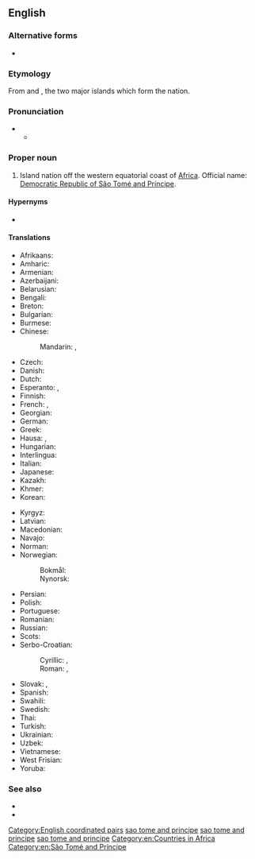 {{also|Sao Tome and Principe}}
==English==
{{wikipedia}}

===Alternative forms===
* {{l|en|Sao Tome and Principe}}

===Etymology===
From {{der|en|pt|São Tomé||lit=Saint Thomas}} and {{der|en|pt|Príncipe||lit=Prince}}, the two major islands which form the nation.

===Pronunciation===
* {{IPA|en|/ˌsaʊ təˈmeɪ ən ˈpɹɪnsɪpeɪ/}}
** {{audio|en|LL-Q1860 (eng)-Vealhurl-São Tomé and Príncipe.wav|Audio (UK)}}

===Proper noun===
{{en-proper noun|head=[[São Tomé]] [[and]] [[Príncipe]]}}

# {{senseid|en|Q1039}}Island nation off the western equatorial coast of [[Africa]]. Official name: [[Democratic Republic of São Tomé and Príncipe]].

====Hypernyms====
* {{l|en|Subsahara}}

====Translations====
{{trans-top|id=Q1039|Democratic Republic of São Tomé and Príncipe}}
* Afrikaans: {{t|af|São Tomé en Príncipe}}
* Amharic: {{t|am|ሳን ቶሜ እና ፕሪንሲፔ}}
* Armenian: {{t|hy|Սան Տոմե և Պրինսիպի}}
* Azerbaijani: {{t|az|San-Tome və Prinsipi}}
* Belarusian: {{t|be|Сан-Тамэ́ і Пры́нсіпі|f|n}}
* Bengali: {{t+|bn|সাঁউ তুমি ও প্রিন্সিপি}}
* Breton: {{t|br|Sao Tome ha Principe}}
* Bulgarian: {{t|bg|Сао Томе́ и При́нсипи}}
* Burmese: {{t|my|ဆောင်တူမေးနှင့် ပရင်စီပီ}}
* Chinese:
*: Mandarin: {{t+|cmn|聖多美和普林西比|sc=Hani}}, {{t+|cmn|圣多美和普林西比|tr=Shèngduōměi hé Pǔlínxībǐ|sc=Hani}}
* Czech: {{t+|cs|Svatý Tomáš a Princův ostrov|m}}
* Danish: {{t|da|São Tomé og Príncipe}}
* Dutch: {{t+|nl|Sao Tomé en Principe}}
* Esperanto: {{t|eo|Saotomeo}}, {{t|eo|Sao-Tomeo kaj Principeo}}
* Finnish: {{t+|fi|São Tomé ja Príncipe}}
* French: {{t+|fr|Sao Tomé-et-Principe|m}}, {{t+|fr|São Tomé e Príncipe|m}}
* Georgian: {{t|ka|სან-ტომე და პრინსიპი}}
* German: {{t+|de|São Tomé und Príncipe|n}}
* Greek: {{t|el|Σάο Τομέ και Πρίνσιπε}}
* Hausa: {{t|ha|Sawo Tome da Pirinsipe}}, {{t|ha|Sawo Tome da Paransip}}
* Hungarian: {{t+|hu|São Tomé és Príncipe}}
* Interlingua: {{t|ia|Sancte Tomey Principe}}
* Italian: {{t|it|São Tomé e Príncipe}}
* Japanese: {{t|ja|サントメプリンシペ|tr=Santomepurinshipe}}
* Kazakh: {{t|kk|Сан-Томе және Принсипи}}
* Khmer: {{t+|km|សៅតូម៉េនិងព្រីនស៊ីប៉េ}}
* Korean: {{t|ko|^상투메 프린시페}}
{{trans-mid}}
* Kyrgyz: {{t|ky|Сан-Томе жана Принсипи}}
* Latvian: {{t|lv|Santome un Prinsipi}}
* Macedonian: {{t|mk|Са́о То́ме и Принси́пе|n}}
* Navajo: {{t|nv|São Tomé dóó Príncipe}}
* Norman: {{t|nrf|São Tomé et Principe|m}}
* Norwegian:
*: Bokmål: {{t+|nb|São Tomé og Príncipe}}
*: Nynorsk: {{t+|nn|São Tomé og Príncipe}}
* Persian: {{t|fa|سائوتومه و پرنسیپ|tr=sâ'otome vo paransip}}
* Polish: {{t+|pl|Wyspy Świętego Tomasza i Książęca|f-p}}
* Portuguese: {{t+|pt|São Tomé e Príncipe}}
* Romanian: {{t|ro|São Tomé și Príncipe}}
* Russian: {{t+|ru|Сан-Томе́ и При́нсипи|f|n|tr=San-Tomɛ́ i Prínsipi}}
* Scots: {{t|sco|São Tomé an Príncipe}}
* Serbo-Croatian:
*: Cyrillic: {{t|sh|Свети Тома и Принцип|m}}, {{t|sh|Сао Томе и Принципе|m}}
*: Roman: {{t|sh|Sveti Toma i Princip|m}}, {{t|sh|Sao Tome i Principe|m}}
* Slovak: {{t|sk|Svätý Tomáš a Princov ostrov|m}}, {{t|sk|Svätý Tomáš|m}} {{qualifier|until 2006}}
* Spanish: {{t+|es|Santo Tomé y Príncipe}}
* Swahili: {{t|sw|Sao Tome na Principe}}
* Swedish: {{t+|sv|São Tomé och Príncipe}}
* Thai: {{t|th|เซาตูเมและปรินซีปี}}
* Turkish: {{t+|tr|São Tomé ve Príncipe}}
* Ukrainian: {{t|uk|Сан-Томе́ і При́нсіпі|f|n}}
* Uzbek: {{t+|uz|San-Tome va Prinsipi}}
* Vietnamese: {{t|vi|Sao Tô-mê và Prin-xi-pê}}
* West Frisian: {{t|fy|Sao Tomee en Prinsyp}}
* Yoruba: {{t|yo|Sao tomi ati piriiṣipi}}
{{trans-bottom}}

===See also===
* {{l|en|Appendix:Countries of the world|Countries of the world}}
* {{list:countries of Africa/en}}

[[Category:English coordinated pairs]]
[[Category:English terms spelled with Ã|sao tome and principe]]
[[Category:English terms spelled with É|sao tome and principe]]
[[Category:English terms spelled with Í|sao tome and principe]]
[[Category:en:Countries in Africa]]
[[Category:en:São Tomé and Príncipe]]